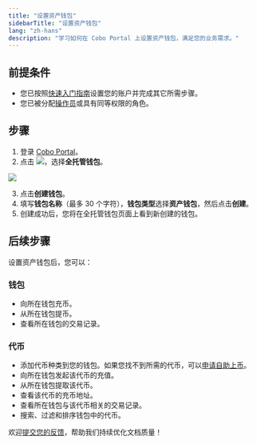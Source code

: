 ```yaml
---
title: "设置资产钱包"
sidebarTitle: "设置资产钱包"
lang: "zh-hans"
description: "学习如何在 Cobo Portal 上设置资产钱包，满足您的业务需求。"
---
```


## 前提条件

- 您已按照[快速入门指南](/cn/portal/quick-start-guide)设置您的账户并完成其它所需步骤。
- 您已被分配[操作员](/cn/portal/organization/roles-and-permissions)或具有同等权限的角色。

## 步骤

1. 登录 [Cobo Portal](https://portal.cobo.com/login)。
2. 点击 <img src="/cn/images/custodial-wallet/wallet-icon-cn.svg" className="icon"/>，选择**全托管钱包**。

<img src="/cn/images/custodial-wallet/custodial-wallet-dashboard-cn.png" className="screenshot_full_screen"/>

3. 点击**创建钱包**。
4. 填写**钱包名称**（最多 30 个字符），**钱包类型**选择**资产钱包**，然后点击**创建**。
5. 创建成功后，您将在全托管钱包页面上看到新创建的钱包。

## 后续步骤

设置资产钱包后，您可以：

### 钱包

- 向所在钱包充币。
- 从所在钱包提币。
- 查看所在钱包的交易记录。

### 代币

- 添加代币种类到您的钱包。如果您找不到所需的代币，可以[申请自助上币](/cn/portal/supported-tokens-and-chains#申请未支持代币的自助上币)。
- 向所在钱包发起该代币的充值。
- 从所在钱包提取该代币。
- 查看该代币的充币地址。
- 查看所在钱包与该代币相关的交易记录。
- 搜索、过滤和排序钱包中的代币。

<Tip>欢迎[提交您的反馈](https://forms.zohopublic.com/cobo/form/DocumentFeedbackForm/formperma/QvLOhxJv1_JMsJ-1dleZ8Itb_7rzN-LtgvsDdxosoVI?referrername=manuals)，帮助我们持续优化文档质量！</Tip>